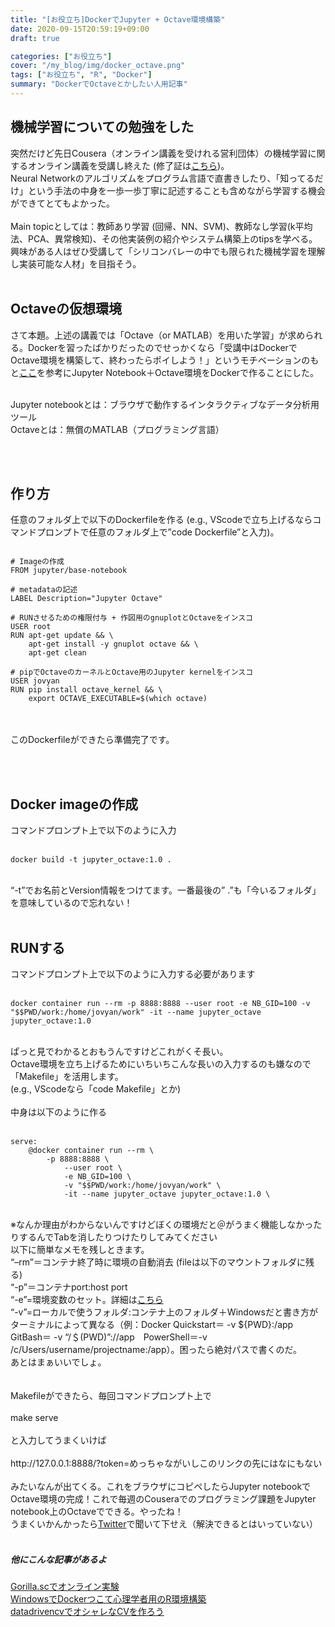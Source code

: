 ```yaml
---
title: "[お役立ち]DockerでJupyter + Octave環境構築"
date: 2020-09-15T20:59:19+09:00
draft: true

categories: ["お役立ち"]
cover: "/my_blog/img/docker_octave.png"
tags: ["お役立ち", "R", "Docker"]
summary: "DockerでOctaveとかしたい人用記事"
---
```


## 機械学習についての勉強をした
  
  
突然だけど先日Cousera（オンライン講義を受けれる営利団体）の機械学習に関するオンライン講義を受講し終えた (修了証は[こちら](https://www.coursera.org/account/accomplishments/certificate/KYW45CANBU32))。<br>
Neural Networkのアルゴリズムをプログラム言語で直書きしたり、「知ってるだけ」という手法の中身を一歩一歩丁寧に記述することも含めながら学習する機会ができてとてもよかった。
<br>
<br>
Main topicとしては：教師あり学習 (回帰、NN、SVM)、教師なし学習(k平均法、PCA、異常検知)、その他実装例の紹介やシステム構築上のtipsを学べる。興味がある人はぜひ受講して「シリコンバレーの中でも限られた機械学習を理解し実装可能な人材」を目指そう。<br>
<br>

## Octaveの仮想環境
  
  
さて本題。上述の講義では「Octave（or MATLAB）を用いた学習」が求められる。Dockerを習ったばかりだったのでせっかくなら「受講中はDockerでOctave環境を構築して、終わったらポイしよう！」というモチベーションのもと[ここ](https://thicolares.com/2018/11/11/creating-a-docker-image-for-jupyter-Octave.html)を参考にJupyter Notebook＋Octave環境をDockerで作ることにした。<br><br>

Jupyter notebookとは：ブラウザで動作するインタラクティブなデータ分析用ツール<br>
Octaveとは：無償のMATLAB（プログラミング言語）<br>
  
<br><br>

## 作り方
  
  
任意のフォルダ上で以下のDockerfileを作る (e.g., VScodeで立ち上げるならコマンドプロンプトで任意のフォルダ上で"code Dockerfile"と入力)。<br>


```docker:file

# Imageの作成
FROM jupyter/base-notebook
    
# metadataの記述
LABEL Description="Jupyter Octave"
    
# RUNさせるための権限付与 + 作図用のgnuplotとOctaveをインスコ
USER root
RUN apt-get update && \
    apt-get install -y gnuplot octave && \
    apt-get clean
    
# pipでOctaveのカーネルとOctave用のJupyter kernelをインスコ
USER jovyan
RUN pip install octave_kernel && \
    export OCTAVE_EXECUTABLE=$(which octave)
```  

<br><br>
このDockerfileができたら準備完了です。

<br><br>

## Docker imageの作成
  
  
コマンドプロンプト上で以下のように入力<br><br>

```docker:command
docker build -t jupyter_octave:1.0 .
```  

<br>“-t”でお名前とVersion情報をつけてます。一番最後の” .”も「今いるフォルダ」を意味しているので忘れない！
<br>
<br>

## RUNする
  
  
コマンドプロンプト上で以下のように入力する必要があります<br><br>

```docker:run
docker container run --rm -p 8888:8888 --user root -e NB_GID=100 -v "$$PWD/work:/home/jovyan/work" -it --name jupyter_octave jupyter_octave:1.0
```  

<br>
ぱっと見でわかるとおもうんですけどこれがくそ長い。<br>
Octave環境を立ち上げるためにいちいちこんな長いの入力するのも嫌なので「Makefile」を活用します。<br>
(e.g., VScodeなら「code Makefile」とか)<br><br>
中身は以下のように作る<br>
<br>

```docker:makefile
serve:
	@docker container run --rm \
		-p 8888:8888 \
			--user root \
			-e NB_GID=100 \
			-v "$$PWD/work:/home/jovyan/work" \
			-it --name jupyter_octave jupyter_octave:1.0 \

```  


<br>
※なんか理由がわからないんですけどぼくの環境だと＠がうまく機能しなかったりするんでTabを消したりつけたりしてみてください
<br>
以下に簡単なメモを残しときます。<br>
“--rm”＝コンテナ終了時に環境の自動消去 (fileは以下のマウントフォルダに残る)<br>
“-p”＝コンテナport:host port<br>
“-e”=環境変数のセット。詳細は[こちら](https://jupyter-docker-stacks.readthedocs.io/en/latest/using/common.html)<br>
“-v”=ローカルで使うフォルダ:コンテナ上のフォルダ＋Windowsだと書き方がターミナルによって異なる（例：Docker Quickstart＝ -v ${PWD}:/app　GitBash＝ -v "/＄(PWD)"://app　PowerShell＝-v /c/Users/username/projectname:/app）。困ったら絶対パスで書くのだ。<br>
あとはまぁいいでしょ。<br>
<br>
<br>
Makefileができたら、毎回コマンドプロンプト上で<br><br>
make serve <br><br>
と入力してうまくいけば<br>
<br>
http://127.0.0.1:8888/?token=めっちゃながいしこのリンクの先にはなにもない<br><br>
みたいなんが出てくる。これをブラウザにコピペしたらJupyter notebookでOctave環境の完成！これで毎週のCouseraでのプログラミング課題をJupyter notebook上のOctaveでできる。やったね！
<br>うまくいかんかったら[Twitter](https://twitter.com/NSushi)で聞いて下せえ（解決できるとはいっていない）
<br><br>

##### 他にこんな記事があるよ
 [Gorilla.scでオンライン実験](https://susishushi.github.io/my_blog/post/gorilla/)
  <br>
[WindowsでDockerつこて心理学者用のR環境構築](https://susishushi.github.io/my_blog/post/docker_new/)
<br>
[datadrivencvでオシャレなCVを作ろう](https://susishushi.github.io/my_blog/post/datacv/)
